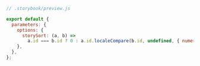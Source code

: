 ```js
// .storybook/preview.js

export default {
  parameters: {
    options: {
      storySort: (a, b) =>
        a.id === b.id ? 0 : a.id.localeCompare(b.id, undefined, { numeric: true }),
    },
  },
};
```
